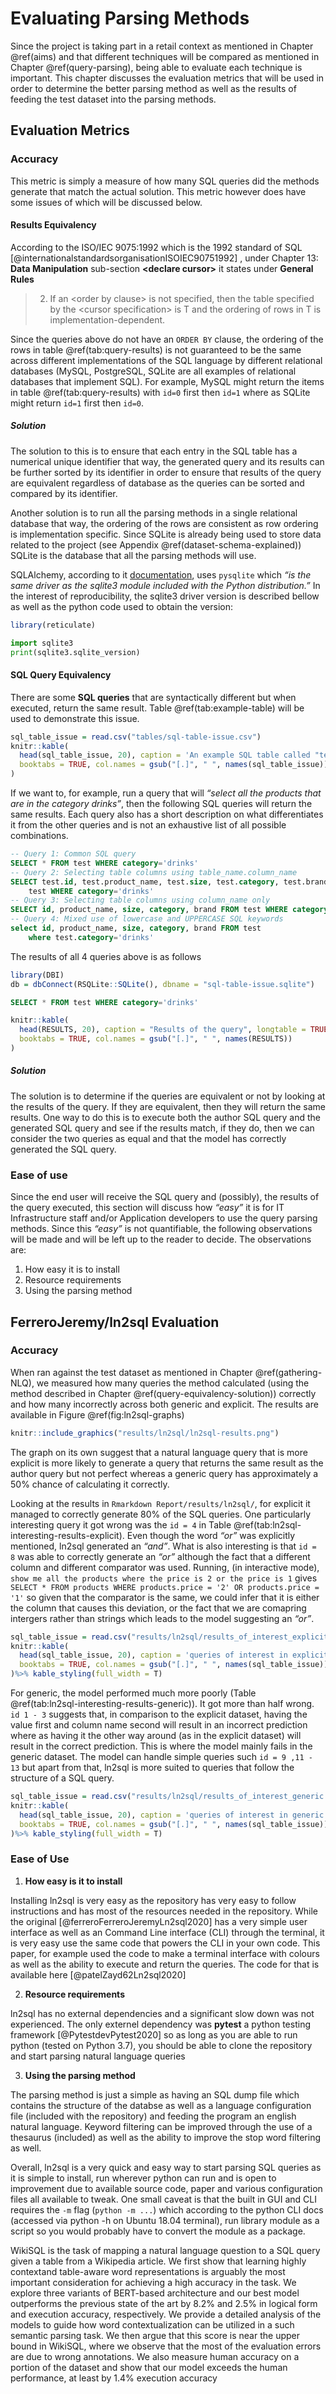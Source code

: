 # Evaluating Parsing Methods {#testing-parsing-methods-chapter}

Since the project is taking part in a retail context as mentioned in Chapter \@ref(aims) and that different techniques will be compared as mentioned in Chapter \@ref(query-parsing), being able to evaluate each technique is important. This chapter discusses the evaluation metrics that will be used in order to determine the better parsing method as well as the results of feeding the test dataset into the parsing methods.

## Evaluation Metrics {#eval-metrics}

### Accuracy {#accuracy}

This metric is simply a measure of how many SQL queries did the methods generate that match the actual solution. This metric however does have some issues of which will be discussed below.

#### Results Equivalency {#results-equivalency}

According to the ISO/IEC 9075:1992 which is the 1992 standard of SQL [@internationalstandardsorganisationISOIEC90751992] , under Chapter 13: **Data Manipulation** sub-section **\<declare cursor\>** it states under **General Rules**

> 2) If an \<order by clause\> is not specified, then the table specified by the \<cursor specification\> is T and the ordering of rows in T is implementation-dependent.

Since the queries above do not have an `ORDER BY` clause, the ordering of the rows in table \@ref(tab:query-results) is not guaranteed to be the same across different implementations of the SQL language by different relational databases (MySQL, PostgreSQL, SQLite are all examples of relational databases that implement SQL). For example, MySQL might return the items in table \@ref(tab:query-results) with `id=0` first then `id=1` where as SQLite might return `id=1` first then `id=0`. 

##### Solution

The solution to this is to ensure that each entry in the SQL table has a numerical unique identifier that way, the generated query and its results can be further sorted by its identifier in order to ensure that results of the query are equivalent regardless of database as the queries can be sorted and compared by its identifier.

Another solution is to run all the parsing methods in a single relational database that way, the ordering of the rows are consistent as row ordering is implementation specific. Since SQLite is already being used to store data related to the project (see Appendix \@ref(dataset-schema-explained)) SQLite is the database that all the parsing methods will use. 

SQLAlchemy, according to it [documentation](https://docs.sqlalchemy.org/en/13/dialects/sqlite.html#module-sqlalchemy.dialects.sqlite.pysqlite), uses `pysqlite` which *"is the same driver as the sqlite3 module included with the Python distribution."* In the interest of reproducibility, the sqlite3 driver version is described bellow as well as the python code used to obtain the version:

```r
library(reticulate)
```

```python
import sqlite3
print(sqlite3.sqlite_version)
```


#### SQL Query Equivalency {#query-equivalency}

There are some **SQL queries** that are syntactically different but when executed, return the same result. Table \@ref(tab:example-table) will be used to demonstrate this issue.

```r
sql_table_issue = read.csv("tables/sql-table-issue.csv")
knitr::kable(
  head(sql_table_issue, 20), caption = 'An example SQL table called "test"',
  booktabs = TRUE, col.names = gsub("[.]", " ", names(sql_table_issue))
)
```

If we want to, for example, run a query that will *"select all the products that are in the category drinks"*, then the following SQL queries will return the same results. Each query also has a short description on what differentiates it from the other queries and is not an exhaustive list of all possible combinations. 

```sql
-- Query 1: Common SQL query
SELECT * FROM test WHERE category='drinks'
-- Query 2: Selecting table columns using table_name.column_name
SELECT test.id, test.product_name, test.size, test.category, test.brand FROM 
    test WHERE category='drinks'
-- Query 3: Selecting table columns using column_name only
SELECT id, product_name, size, category, brand FROM test WHERE category='drinks'
-- Query 4: Mixed use of lowercase and UPPERCASE SQL keywords
select id, product_name, size, category, brand FROM test 
    where test.category='drinks'
```
The results of all 4 queries above is as follows 

```r
library(DBI)
db = dbConnect(RSQLite::SQLite(), dbname = "sql-table-issue.sqlite")
```

```sql
SELECT * FROM test WHERE category='drinks'
```

```r
knitr::kable(
  head(RESULTS, 20), caption = "Results of the query", longtable = TRUE,
  booktabs = TRUE, col.names = gsub("[.]", " ", names(RESULTS))
)
```
\newpage

##### Solution {#query-equivalency-solution}

The solution is to determine if the queries are equivalent or not by looking at the results of the query. If they are equivalent, then they will return the same results. One way to do this is to execute both the author SQL query and the generated SQL query and see if the results match, if they do, then we can consider the two queries as equal and that the model has correctly generated the SQL query. 

### Ease of use {#ease-of-use}

Since the end user will receive the SQL query and (possibly), the results of the query executed, this section will discuss how *"easy"* it is for IT Infrastructure staff and/or Application developers to use the query parsing methods. Since this *"easy"* is not quantifiable, the following observations will be made and will be left up to the reader to decide. The observations are:

1. How easy it is to install
2. Resource requirements
3. Using the parsing method

## FerreroJeremy/ln2sql Evaluation {#ln2sql-eval}

### Accuracy {#ln2sql-eval-accuracy}

When ran against the test dataset as mentioned in Chapter \@ref(gathering-NLQ), we measured how many queries the method calculated (using the method described in Chapter \@ref(query-equivalency-solution)) correctly and how many incorrectly across both generic and explicit. The results are available in Figure \@ref(fig:ln2sql-graphs)

```r
knitr::include_graphics("results/ln2sql/ln2sql-results.png")
```

\newpage The graph on its own suggest that a natural language query that is more explicit is more likely to generate a query that returns the same result as the author query but not perfect whereas a generic query has approximately a 50% chance of calculating it correctly.

Looking at the results in `Rmarkdown Report/results/ln2sql/`, for explicit it managed to correctly generate 80% of the SQL queries. One particularly interesting query it got wrong was the `id = 4` in Table \@ref(tab:ln2sql-interesting-results-explicit). Even though the word *"or"* was explicitly mentioned, ln2sql generated an *"and"*. What is also interesting is that `id = 8` was able to correctly generate an *"or"* although the fact that a different column and different comparator was used. Running, (in interactive mode), `show me all the products where the price is 2 or the price is 1` gives `SELECT * FROM products WHERE products.price = '2' OR products.price = '1'` so given that the comparator is the same, we could infer that it is either the column that causes this deviation, or the fact that we are comapring intergers rather than strings which leads to the model suggesting an *"or"*.

```r
sql_table_issue = read.csv("results/ln2sql/results_of_interest_explicit.csv")
knitr::kable(
  head(sql_table_issue, 20), caption = 'queries of interest in explicit',
  booktabs = TRUE, col.names = gsub("[.]", " ", names(sql_table_issue))
)%>% kable_styling(full_width = T)  
```
\newpage For generic, the model performed much more poorly (Table \@ref(tab:ln2sql-interesting-results-generic)). It got more than half wrong. `id 1 - 3` suggests that, in comparison to the explicit dataset, having the value first and column name second will result in an incorrect prediction where as having it the other way around (as in the explicit dataset) will result in the correct prediction. This is where the model mainly fails in the generic dataset. The model can handle simple queries such `id = 9 ,11 - 13` but apart from that, ln2sql is more suited to queries that follow the structure of a SQL query.   

```r
sql_table_issue = read.csv("results/ln2sql/results_of_interest_generic.csv")
knitr::kable(
  head(sql_table_issue, 20), caption = 'queries of interest in generic',
  booktabs = TRUE, col.names = gsub("[.]", " ", names(sql_table_issue))
)%>% kable_styling(full_width = T)  
```

### Ease of Use {#ln2sql-eval-ease-of-use}

1. **How easy is it to install**

Installing ln2sql is very easy as the repository has very easy to follow instructions and has most of the resources needed in the repository. While the original [@ferreroFerreroJeremyLn2sql2020] has a very simple user interface as well as an Command Line interface (CLI) through the terminal, it is very easy use the same code that powers the CLI in your own code. This paper, for example used the code to make a terminal interface with colours as well as the ability to execute and return the queries. The code for that is available here [@patelZayd62Ln2sql2020]

2. **Resource requirements**

ln2sql has no external dependencies and a significant slow down was not experienced. The only externel dependency was **pytest** a python testing framework [@PytestdevPytest2020] so as long as you are able to run python (tested on Python 3.7), you should be able to clone the repository and start parsing natural language queries  

3. **Using the parsing method**

The parsing method is just a simple as having an SQL dump file which contains the structure of the databse as well as a language configuration file (included with the repository) and feeding the program an english natural language. Keyword filtering can be improved through the use of a thesaurus (included) as well as the ability to improve the stop word filtering as well. 

Overall, ln2sql is a very quick and easy way to start parsing SQL queries as it is simple to install, run wherever python can run and is open to improvement due to available source code, paper and various configuration files all available to tweak. One small caveat is that the built in GUI and CLI requires the `-m` flag (`python -m ...`) which according to the python CLI docs (accessed via python -h on Ubuntu 18.04 terminal), run library module as a script so you would probably have to convert the module as a package. 



WikiSQL is the task of mapping a natural language question to a SQL query given a table from a Wikipedia article. We first show that learning highly contextand table-aware word representations is arguably the most important consideration for achieving a high accuracy in the task. We explore three variants of BERT-based architecture and our best model outperforms the previous state of the art by 8.2% and 2.5% in logical form and execution accuracy, respectively. We provide a detailed analysis of the models to guide how word contextualization can be utilized in a such semantic parsing task. We then argue that this score is near the upper bound in WikiSQL, where we observe that the most of the evaluation errors are due to wrong annotations. We also measure human accuracy on a portion of the dataset and show that our model exceeds the human performance, at least by 1.4% execution accuracy